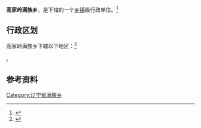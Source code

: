 {{中国乡级行政区|21/14/81/211/000}}

'''高家岭满族乡'''，是{{PRC admin/fullname|21/14/81/211/000|3}}下辖的一个[[乡镇|乡镇]]级行政单位。<ref>{{PRC admin/ref sgc|{{PRC admin/parent|21/14/81/211/000}}}}</ref>

== 行政区划 ==

高家岭满族乡下辖以下地区：<ref>{{PRC admin/ref sgc|21/14/81/211/000}}</ref>

{{PRC admin/children|21/14/81/211/000}}。

== 参考资料 ==

{{reflist}}

{{PRC admin/navcat|21/14/81/211/000}}
{{辽宁行政区划小作品}}
[[Category:辽宁省满族乡|Category:辽宁省满族乡]]